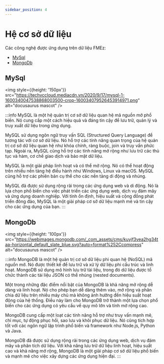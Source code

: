 ```yaml
---
sidebar_position: 4
---
```


# Hệ cơ sở dữ liệu

Các công nghệ được ứng dụng trên dữ liệu FMEz:
- [MySql](https://docusaurus.io/)
- [MongoDb](https://docusaurus.io/)

## MySql

<img style={{height: '150px'}} src="https://techvccloud.mediacdn.vn/2020/9/17/mysql-1-1600340047538868003500-crop-160034079526453914971.png" alt="docusaurus mascot" />

:::info
MySQL là một hệ quản trị cơ sở dữ liệu quan hệ mã nguồn mở phổ biến. Nó cung cấp một cách hiệu quả và đáng tin cậy để lưu trữ, quản lý và truy xuất dữ liệu trong ứng dụng.

MySQL sử dụng ngôn ngữ truy vấn SQL (Structured Query Language) để tương tác với cơ sở dữ liệu. Nó hỗ trợ các tính năng quan trọng của hệ quản trị cơ sở dữ liệu quan hệ như khóa chính, ràng buộc, join và truy vấn phức tạp. Ngoài ra, MySQL cũng hỗ trợ các tính năng mở rộng như lưu trữ các thủ tục và hàm, cơ chế giao dịch và bảo mật dữ liệu.

MySQL là một giải pháp linh hoạt và có thể mở rộng. Nó có thể hoạt động trên nhiều nền tảng hệ điều hành như Windows, Linux và macOS. MySQL cũng hỗ trợ các phiên bản cụ thể cho các nền tảng di động và nhúng.

MySQL đã được sử dụng rộng rãi trong các ứng dụng web và di động. Nó là lựa chọn phổ biến cho việc phát triển các ứng dụng web, dịch vụ đám mây và ứng dụng doanh nghiệp. Với tính ổn định, hiệu suất và cộng đồng phát triển đông đảo, MySQL là một giải pháp cơ sở dữ liệu mạnh mẽ và tin cậy cho các ứng dụng của bạn.
:::

## MongoDb

<img style={{height: '100px'}} src="https://webimages.mongodb.com/_com_assets/cms/kuyjf3vea2hg34taa-horizontal_default_slate_blue.svg?auto=format%252Ccompress" alt="docusaurus mascot" />

:::info
MongoDB là một hệ quản trị cơ sở dữ liệu phi quan hệ (NoSQL) mã nguồn mở. Nó được thiết kế để lưu trữ và xử lý dữ liệu phi cấu trúc và linh hoạt. MongoDB sử dụng mô hình lưu trữ tài liệu, trong đó dữ liệu được tổ chức thành các tài liệu JSON có thể nhúng (nested documents).

Một trong những đặc điểm nổi bật của MongoDB là khả năng mở rộng dễ dàng và linh hoạt. Nó cho phép bạn dễ dàng thêm vào, mở rộng và phân chia dữ liệu trên nhiều máy chủ mà không ảnh hưởng đến hiệu suất hoạt động của hệ thống. Điều này làm cho MongoDB trở thành một lựa chọn phổ biến cho các ứng dụng có yêu cầu về quy mô lớn và tính mở rộng cao.

MongoDB cung cấp một loạt các tính năng hỗ trợ như truy vấn mạnh mẽ, chỉ mục, tự động phục hồi, sao lưu và khôi phục dữ liệu. Nó cũng tích hợp tốt với các ngôn ngữ lập trình phổ biến và framework như Node.js, Python và Java.

MongoDB đã được sử dụng rộng rãi trong các ứng dụng web, dịch vụ đám mây và phân tích dữ liệu. Với khả năng lưu trữ dữ liệu linh hoạt, hiệu suất cao và khả năng mở rộng, MongoDB là một giải pháp cơ sở dữ liệu phổ biến và mạnh mẽ cho việc xây dựng các ứng dụng hiện đại.
:::